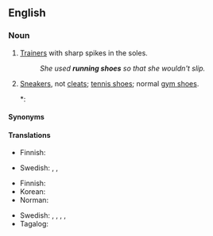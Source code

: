 ==English==
{{wp}}
===Noun===
{{en-plural noun|sg=running shoe}}

# {{lb|en|British}} [[trainer|Trainers]] with sharp spikes in the soles.
#: ''She used '''running shoes''' so that she wouldn't slip.''
# {{lb|en|North America|Australia}} [[sneakers|Sneakers]], not [[cleats]]; [[tennis shoes]]; normal [[gym shoes]].
#*: {{quote-book|en|year=2016|title=Plan Prediction: Which Policy is Preferred by Which People?|author=Ray Wyatt|page=69|passage=For example, if some people are wearing their joggers as fashion statement rather than as injury preventers, then perhaps their plan to buy expensive '''running shoes''' is actually sound.}}

====Synonyms====
{{col3|en|title=spiked trainers|
|track shoes
}}
{{col3|en|title=sneakers|
|runners
|sneakers
|tennis shoes
|trainers
|training shoes
|[[joggers]] {{qualifier|Now chiefly Australian}}
|jogging shoes
}}

====Translations====
{{trans-top|spiked trainers}}
* Finnish: {{t+|fi|piikkarit|p}}
{{trans-mid}}
* Swedish: {{t+|sv|löparskor|c-p}}, {{t|sv|springskor|c-p}}, {{t|sv|spikskor|c-p}}
{{trans-bottom}}

{{trans-top|sneakers}}
* Finnish: {{t|fi|lenkkitossut|p}}
* Korean: {{t+|ko|운동화|tr=}}
* Norman: {{t|nrf|traîneurs|m-p}}
{{trans-mid}}
* Swedish: {{t+|sv|löparskor|c-p}}, {{t|sv|springskor|c-p}}, {{t+|sv|sportskor|c-p}}, {{t|sv|tennisskor|c-p}}, {{t+|sv|gymnastikskor|c-p}}
* Tagalog: {{t|tl|sapatos na panakbo}}
{{trans-bottom}}